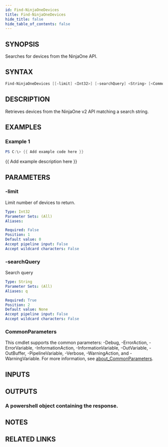 ```yaml
---
id: Find-NinjaOneDevices
title: Find-NinjaOneDevices
hide_title: false
hide_table_of_contents: false
---
```


## SYNOPSIS

Searches for devices from the NinjaOne API.

## SYNTAX

```powershell
Find-NinjaOneDevices [[-limit] <Int32>] [-searchQuery] <String> [<CommonParameters>]
```

## DESCRIPTION

Retrieves devices from the NinjaOne v2 API matching a search string.

## EXAMPLES

### Example 1

```powershell
PS C:\> {{ Add example code here }}
```

{{ Add example description here }}

## PARAMETERS

### -limit

Limit number of devices to return.

```yaml
Type: Int32
Parameter Sets: (All)
Aliases:

Required: False
Position: 1
Default value: 0
Accept pipeline input: False
Accept wildcard characters: False
```

### -searchQuery

Search query

```yaml
Type: String
Parameter Sets: (All)
Aliases: q

Required: True
Position: 2
Default value: None
Accept pipeline input: False
Accept wildcard characters: False
```

### CommonParameters

This cmdlet supports the common parameters: -Debug, -ErrorAction, -ErrorVariable, -InformationAction, -InformationVariable, -OutVariable, -OutBuffer, -PipelineVariable, -Verbose, -WarningAction, and -WarningVariable. For more information, see [about_CommonParameters](http://go.microsoft.com/fwlink/?LinkID=113216).

## INPUTS

## OUTPUTS

### A powershell object containing the response.

## NOTES

## RELATED LINKS

